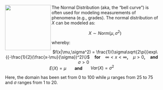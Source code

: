 <img src="http://aspergersgirls.files.wordpress.com/2012/03/normal12.jpg" width="150" height="150" align="left">

The Normal Distribution (aka, the "bell curve") is often used for modeling measurements of phenomena (e.g., grades). The normal distribution of $X$ can be modeled as:

<center> $X \sim Norm(\mu,\sigma^2)$ </center>

whereby:

<center> $f(x|\mu,\sigma^2) = \frac{1}{\sigma\sqrt{2\pi}}exp\{{-\frac{1}{2}(\frac{x-\mu}{\sigma})^2}\}$ &nbsp;&nbsp; <b>for</b> &nbsp;&nbsp;  $\infty < x < \infty$<b>,</b> &nbsp;&nbsp; $\mu >0$<b>,</b> &nbsp;&nbsp; <b> and </b> &nbsp;&nbsp; $\sigma >0$ </center>

<center> $E(X) = \mu$ &nbsp;&nbsp;&nbsp;&nbsp;&nbsp; <b> and </b> &nbsp;&nbsp;&nbsp;&nbsp;&nbsp;  $Var(X) = \sigma^2$ </center>

Here, the domain has been set from 0 to 100 while $\mu$ ranges from 25 to 75 and $\sigma$ ranges from 1 to 20.